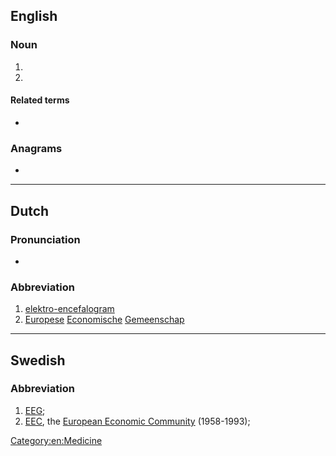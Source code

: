{{also|eeg}}
==English==

===Noun===
{{en-noun}}

# {{initialism of|electroencephalogram|lang=en}}
# {{initialism of|electroencephalograph|lang=en}}

====Related terms====
* {{l|en|electroencephalography}}

===Anagrams===
* {{anagrams|en|Gee|gee}}

[[Category:en:Medicine]]

----

==Dutch==
{{wikipedia|lang=nl}}

===Pronunciation===
* {{audio|Nl-EEG.ogg|Audio|lang=nl}}

===Abbreviation===
{{rfc-header|Abbreviation}}
{{head|nl|abbreviation}}
# [[elektro-encefalogram]]
# [[Europese]] [[economische|Economische]] [[gemeenschap|Gemeenschap]]

----

==Swedish==

===Abbreviation===
{{rfc-header|Abbreviation}}
{{head|sv|abbreviation}}

# [[#English|EEG]]; {{abbreviation of|elektroencefalogram|lang=sv}}
# [[EEC]], the [[European Economic Community]] (1958-1993); {{abbreviation of|Europeiska ekonomiska gemenskapen|lang=sv}}